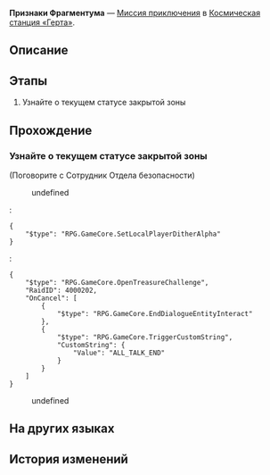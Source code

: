 {{Дополнить|Диалоги.}}
{{Миссия Инфобокс
|id              = 2000208
|Название        = 
|Изображение     = Миссия Освоения Признаки Фрагментума.png
|Тип             = Миссия приключения
|События         = 
|Глава           = 
|Условия         = Завершена [[Миссия компаньона]] ''[[ТыМеняЗнаешь]]''
|Персонажи       = Первопроходец; Сотрудник Отдела безопасности
|СтартЛокация    = Зона хранения
|Мир             = Космическая станция «Герта»
|Локации         = Зона хранения
|Предыдущая      = 
|Следующая       = 
|Награды         = 
}}
'''Признаки Фрагментума''' — [[Миссия приключения]] в [[Космическая станция «Герта»]].

==Описание==
{{Описание|<!--официальное описание из Перекрёстка судеб-->}}

==Этапы==
# Узнайте о текущем статусе закрытой зоны

==Прохождение==
{{Дополнить}}


===Узнайте о текущем статусе закрытой зоны===
{{Описание миссии|локация=Зона хранения|Отправляйтесь в Зону хранения, чтобы разузнать там обстановку и доложить о ней следователям Асты}}
{{Диалог Начало}}

;(Поговорите с Сотрудник Отдела безопасности)
<!--Unknown TalkSentence: 200031243-->
<!--Unknown TalkSentence: 200031244-->
<!--Unknown TalkSentence: 200031245-->
:{{Диалог|Стрелка}} undefined
:<pre>{
	"$type": "RPG.GameCore.SetLocalPlayerDitherAlpha"
}</pre>
:<pre>{
	"$type": "RPG.GameCore.OpenTreasureChallenge",
	"RaidID": 4000202,
	"OnCancel": [
		{
			"$type": "RPG.GameCore.EndDialogueEntityInteract"
		},
		{
			"$type": "RPG.GameCore.TriggerCustomString",
			"CustomString": {
				"Value": "ALL_TALK_END"
			}
		}
	]
}</pre>
:{{Диалог|Выход}} undefined
{{Диалог Конец}}

==На других языках==
{{На других языках
|en   = Signs of Fragmentum
|zhs  = 裂界征兆
|zht  = 裂界徵兆
|ja   = 裂界の兆し
|ko   = 열계의 징조
|es   = Señales del Fragmentum
|fr   = Signes du Fragmentum
|ru   = Признаки Фрагментума
|th   = สัญญาณแห่ง Fragmentum
|vi   = Dấu Hiệu Rãnh Nứt
|de   = Anzeichen für Fragmentum
|id   = Tanda-tanda Fragmentum
|pt   = Sinais do Fragmentum
}}

==История изменений==
{{История изменений|2.7}}
